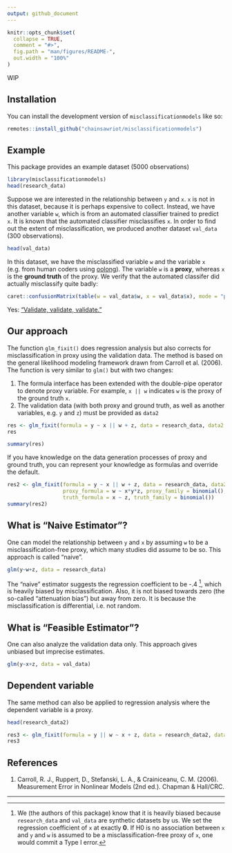 ```yaml
---
output: github_document
---
```


<!-- README.md is generated from README.Rmd. Please edit that file -->

```r
knitr::opts_chunk$set(
  collapse = TRUE,
  comment = "#>",
  fig.path = "man/figures/README-",
  out.width = "100%"
)
```

WIP

## Installation

You can install the development version of `misclassificationmodels` like so:

``` r
remotes::install_github("chainsawriot/misclassificationmodels")
```

## Example

This package provides an example dataset (5000 observations)

```r
library(misclassificationmodels)
head(research_data)
```

Suppose we are interested in the relationship between `y` and `x`. `x` is not in this dataset, because it is perhaps expensive to collect. Instead, we have another variable `w`, which is from an automated classifier trained to predict `x`. It is known that the automated classifier misclassifies `x`. In order to find out the extent of misclassification, we produced another dataset `val_data` (300 observations). 

```r
head(val_data)
```

In this dataset, we have the misclassified variable `w` and the variable `x` (e.g. from human coders using [oolong](https://github.com/chainsawriot/oolong)). The variable `w` is a **proxy**, whereas `x` is the **ground truth** of the proxy. We verify that the automated classifer did actually misclassify quite badly:

```r
caret::confusionMatrix(table(w = val_data$w, x = val_data$x), mode = "prec_recall", positive = "1")
```

Yes: ["Validate, validate, validate."](https://web.stanford.edu/~jgrimmer/tad2.pdf)

## Our approach

The function `glm_fixit()` does regression analysis but also corrects for misclassification in proxy using the validation data. The method is based on the general likelihood modeling framework drawn from Carroll et al. (2006). The function is very similar to `glm()` but with two changes:

1. The formula interface has been extended with the double-pipe operator to denote proxy variable. For example, `x || w` indicates `w` is the proxy of the ground truth `x`.
2. The validation data (with both proxy and ground truth, as well as another variables, e.g. `y` and `z`) must be provided as `data2`

```r
res <- glm_fixit(formula = y ~ x || w + z, data = research_data, data2 = val_data)
res
```

```r
summary(res)
```

If you have knowledge on the data generation processes of proxy and ground truth, you can represent your knowledge as formulas and override the default.

```r
res2 <- glm_fixit(formula = y ~ x || w + z, data = research_data, data2 = val_data,
                  proxy_formula = w ~ x*y*z, proxy_family = binomial(),
                  truth_formula = x ~ z, truth_family = binomial())
summary(res2)
```

## What is "Naive Estimator"?

One can model the relationship between `y` and `x` by assuming `w` to be a misclassification-free proxy, which many studies did assume to be so. This approach is called "naive".

```r
glm(y~w+z, data = research_data)
```

The "naive" estimator suggests the regression coefficient to be -.4 [^1], which is heavily biased by misclassification. Also, it is not biased towards zero (the so-called "attenuation bias") but away from zero. It is because the misclassification is differential, i.e. not random.

## What is "Feasible Estimator"?

One can also analyze the validation data only. This approach gives unbiased but imprecise estimates.

```r
glm(y~x+z, data = val_data)
```

## Dependent variable

The same method can also be applied to regression analysis where the dependent variable is a proxy.

```r
head(research_data2)
```

```r
res3 <- glm_fixit(formula = y || w ~ x + z, data = research_data2, data2 = val_data2, family = binomial("logit"))
res3
```

## References

1. Carroll, R. J., Ruppert, D., Stefanski, L. A., & Crainiceanu, C. M. (2006). Measurement Error in Nonlinear Models (2nd ed.). Chapman & Hall/CRC.

---
[^1]: We (the authors of this package) know that it is heavily biased because `research_data` and `val_data` are synthetic datasets by us. We set the regression coefficient of `x` at exactly **0**. If H0 is no association between `x` and `y` and `w` is assumed to be a misclassification-free proxy of `x`, one would commit a Type I error.
